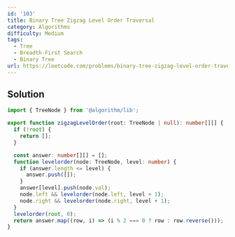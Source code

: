 ```yaml
---
id: '103'
title: Binary Tree Zigzag Level Order Traversal
category: Algorithms
difficulty: Medium
tags:
  - Tree
  - Breadth-First Search
  - Binary Tree
url: https://leetcode.com/problems/binary-tree-zigzag-level-order-traversal
---
```


## Solution

```typescript showLineNumbers
import { TreeNode } from '@algorithm/lib';

export function zigzagLevelOrder(root: TreeNode | null): number[][] {
  if (!root) {
    return [];
  }

  const answer: number[][] = [];
  function levelorder(node: TreeNode, level: number) {
    if (answer.length <= level) {
      answer.push([]);
    }
    answer[level].push(node.val);
    node.left && levelorder(node.left, level + 1);
    node.right && levelorder(node.right, level + 1);
  }
  levelorder(root, 0);
  return answer.map((row, i) => (i % 2 === 0 ? row : row.reverse()));
}
```
